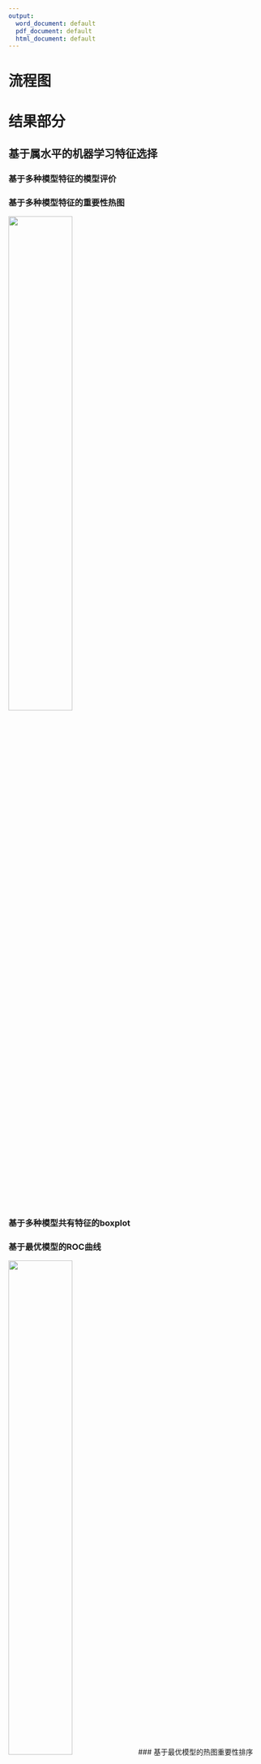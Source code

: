 ```yaml
---
output:
  word_document: default
  pdf_document: default
  html_document: default
---
```



# 流程图

# 结果部分

## 基于属水平的机器学习特征选择

### 基于多种模型特征的模型评价

### 基于多种模型特征的重要性热图

![](../../Kraken/output/H20/SRP151288_HC_vs_TC.Genus/H20_feature_importance_heatmap_plot.png-1.png){width=50% height=50%}

### 基于多种模型共有特征的boxplot


### 基于最优模型的ROC曲线

![](../../Kraken/output/H20/SRP151288_HC_vs_TC.Genus/H20_ROC_test_plot.png-1.png){width=50% height=50%}
### 基于最优模型的热图重要性排序

![](../../Kraken/output/H20/SRP151288_HC_vs_TC.Genus/H20_featur_importance_plot.png-1.png){width=50% height=50%}

## 基于种水平的机器学习特征选择

### 基于多种模型特征的模型评价

### 基于多种模型特征的重要性热图

![](../../Kraken/output/H20/SRP151288_HC_vs_TC.Species/H20_feature_importance_heatmap_plot.png-1.png){width=50% height=50%}


### 基于多种模型共有特征的boxplot

### 基于最优模型的ROC曲线

![](../../Kraken/output/H20/SRP151288_HC_vs_TC.Species/H20_ROC_test_plot.png-1.png){width=50% height=50%}

### 基于最优模型的热图重要性排序

![](../../Kraken/output/H20/SRP151288_HC_vs_TC.Species/H20_featur_importance_plot.png-1.png){width=50% height=50%}